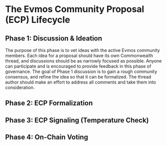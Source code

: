 # The Evmos Community Proposal (ECP) Lifecycle

## Phase 1: Discussion & Ideation

The purpose of this phase is to vet ideas with the active Evmos community members. Each idea for a proposal should have its own Commonwealth thread, and discussions should be as narrowly focused as possible. Anyone can participate and is encouraged to provide feedback in this phase of governance. The goal of Phase 1 discussion is to gain a rough community consensus, and refine the idea so that it can be formalized. The thread author should make an effort to address all comments and take them into consideration.

## Phase 2: ECP Formalization

## Phase 3: ECP Signaling (Temperature Check)

## Phase 4: On-Chain Voting